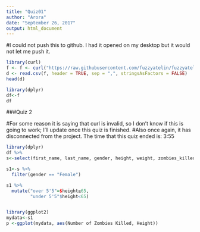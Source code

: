```yaml
---
title: "Quiz01"
author: "Arora"
date: "September 26, 2017"
output: html_document
---
```


#I could not push this to github. I had it opened on my desktop but it would not let me push it. 

```r
library(curl)
f <- f <- curl("https://raw.githubusercontent.com/fuzzyatelin/fuzzyatelin.github.io/master/AN597_Fall17/zombies.csv")
d <- read.csv(f, header = TRUE, sep = ",", stringsAsFactors = FALSE)
head(d)

library(dplyr)
df<-f
df

```
###Quiz 2

#For some reason it is saying that curl is invalid, so I don't know if this is going to work; I'll update once this quiz is finished. 
#Also once again, it has disconnected from the project. The time that this quiz ended is: 3:55
```r
library(dplyr)
df %>% 
s<-select(first_name, last_name, gender, height, weight, zombies_killed)

s1<-s %>%
  filter(gender == "Female")

s1 %>% 
  mutate("over 5'5"=$height≥65, 
         "under 5'5"$height<65)


library(ggplot2)
mydata<-s1
p <-ggplot(mydata, aes(Number of Zombies Killed, Height))

```
